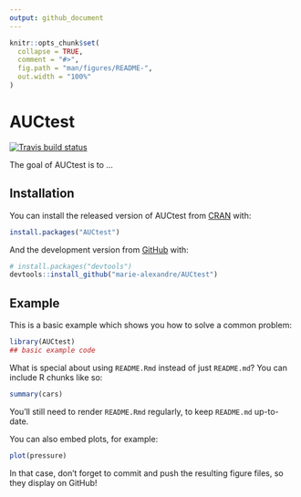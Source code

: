 ```yaml
---
output: github_document
---
```


<!-- README.md is generated from README.Rmd. Please edit that file -->

```r
knitr::opts_chunk$set(
  collapse = TRUE,
  comment = "#>",
  fig.path = "man/figures/README-",
  out.width = "100%"
)
```

# AUCtest

<!-- badges: start -->
[![Travis build status](https://travis-ci.com/marie-alexandre/AUCtest.svg?branch=master)](https://travis-ci.com/marie-alexandre/AUCtest)
<!-- badges: end -->

The goal of AUCtest is to ...

## Installation

You can install the released version of AUCtest from [CRAN](https://CRAN.R-project.org) with:

``` r
install.packages("AUCtest")
```

And the development version from [GitHub](https://github.com/) with:

``` r
# install.packages("devtools")
devtools::install_github("marie-alexandre/AUCtest")
```
## Example

This is a basic example which shows you how to solve a common problem:

```r
library(AUCtest)
## basic example code
```

What is special about using `README.Rmd` instead of just `README.md`? You can include R chunks like so:

```r
summary(cars)
```

You'll still need to render `README.Rmd` regularly, to keep `README.md` up-to-date.

You can also embed plots, for example:

```r
plot(pressure)
```

In that case, don't forget to commit and push the resulting figure files, so they display on GitHub!
